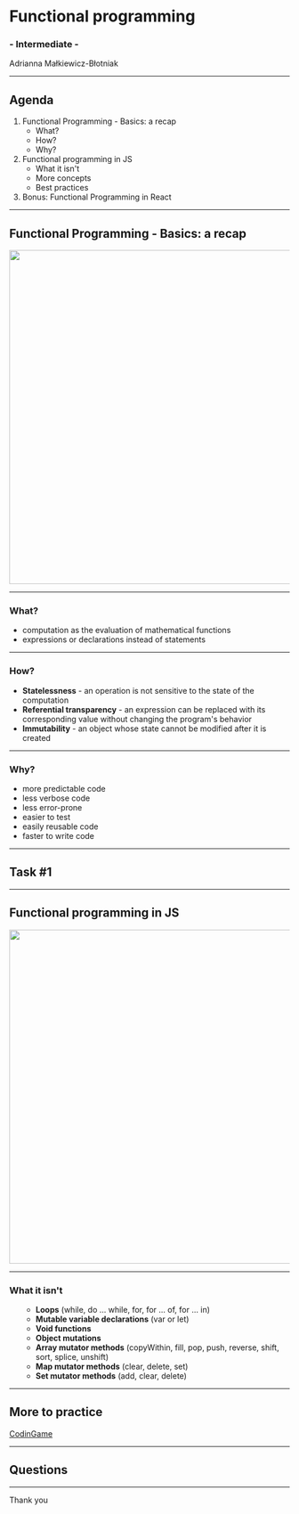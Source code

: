 



<Head>
  <title>Functional programming</title>
</Head>

# Functional programming
### - Intermediate -

Adrianna Małkiewicz-Błotniak

---

## Agenda

<ol>
  <Appear>
    <li>
        Functional Programming - Basics: a recap
        <ul>
            <li>
                What?
            </li>
            <li>
                How?
            </li>
            <li>
                Why?
            </li>
        </ul>
    </li>
    <li>
        Functional programming in JS
        <ul>
            <li>
                What it isn't
            </li>
            <li>
                More concepts
            </li>
            <li>
                Best practices
            </li>
        </ul>
    </li>
    <li>
        Bonus: Functional Programming in React
    </li>
  </Appear>
</ol>

---

## Functional Programming - Basics: a recap

<Image src="static/meme.jpg" width="auto" height="600px" />

---

### What?

<ul>
  <Appear>
    <li>
        computation as the evaluation of mathematical functions
    </li>
    <li>
        expressions or declarations instead of statements
    </li>
  </Appear>
</ul>

---

### How?

<ul>
  <Appear>
    <li>
        <b>Statelessness</b> - an operation is not sensitive to the state of the computation
    </li>
    <li>
        <b>Referential transparency</b> - an expression can be replaced with its corresponding value without changing the
        program's behavior
    </li>
    <li>
        <b>Immutability</b> - an object whose state cannot be modified after it is created
    </li>
  </Appear>
</ul>

---

### Why?

<ul>
    <Appear>
        <li>
            more predictable code
        </li>
        <li>
            less verbose code
        </li>
        <li>
            less error-prone
        </li>
        <li>
            easier to test
        </li>
        <li>
            easily reusable code
        </li>
        <li>
            faster to write code
        </li>
    </Appear>
</ul>

---

## Task #1

---

## Functional programming in JS

<Image src="static/meme3.jpeg" width="auto" height="600px" />

---

### What it isn't

<ol>
  <Appear>
        <ul>
            <li>
                <b>Loops</b> (while, do ... while, for, for ... of, for ... in)
            </li>
            <li>
                <b>Mutable variable declarations</b> (var or let)
            </li>
            <li>
                <b>Void functions</b>
            </li>
            <li>
                <b>Object mutations</b>
            </li>
            <li>
                <b>Array mutator methods</b> (copyWithin, fill, pop, push, reverse, shift, sort, splice, unshift)
            </li>
            <li>
                <b>Map mutator methods</b> (clear, delete, set)
            </li>
            <li>
                <b>Set mutator methods</b> (add, clear, delete)
            </li>
        </ul>
  </Appear>
</ol>

---

## More to practice

[CodinGame](https://www.codingame.com/playgrounds/2980/practical-introduction-to-functional-programming-with-js)

---

## Questions

---

Thank you
